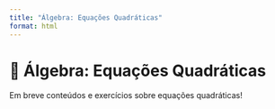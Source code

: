 ```yaml
---
title: "Álgebra: Equações Quadráticas"
format: html
---
```


# 🧮 Álgebra: Equações Quadráticas

Em breve conteúdos e exercícios sobre equações quadráticas!

